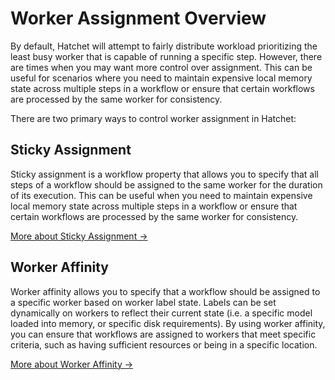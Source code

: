 
# Worker Assignment Overview

By default, Hatchet will attempt to fairly distribute workload prioritizing the least busy worker that is capable of running a specific step. However, there are times when you may want more control over assignment. This can be useful for scenarios where you need to maintain expensive local memory state across multiple steps in a workflow or ensure that certain workflows are processed by the same worker for consistency.

There are two primary ways to control worker assignment in Hatchet:

## Sticky Assignment

Sticky assignment is a workflow property that allows you to specify that all steps of a workflow should be assigned to the same worker for the duration of its execution. This can be useful when you need to maintain expensive local memory state across multiple steps in a workflow or ensure that certain workflows are processed by the same worker for consistency.

[More about Sticky Assignment &rarr;](./sticky-assignment)

## Worker Affinity

Worker affinity allows you to specify that a workflow should be assigned to a specific worker based on worker label state. Labels can be set dynamically on workers to reflect their current state (i.e. a specific model loaded into memory, or specific disk requirements). By using worker affinity, you can ensure that workflows are assigned to workers that meet specific criteria, such as having sufficient resources or being in a specific location.

[More about Worker Affinity &rarr;](./worker-affinity)
